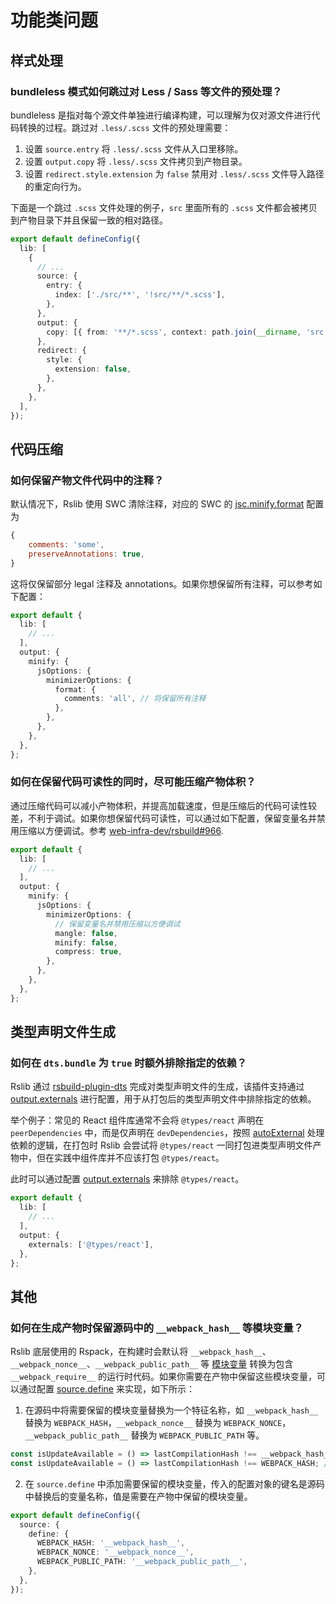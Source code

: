# 功能类问题

## 样式处理

### bundleless 模式如何跳过对 Less / Sass 等文件的预处理？

bundleless 是指对每个源文件单独进行编译构建，可以理解为仅对源文件进行代码转换的过程。跳过对 `.less/.scss` 文件的预处理需要：

1. 设置 `source.entry` 将 `.less/.scss` 文件从入口里移除。
2. 设置 `output.copy` 将 `.less/.scss` 文件拷贝到产物目录。
3. 设置 `redirect.style.extension` 为 `false` 禁用对 `.less/.scss` 文件导入路径的重定向行为。

下面是一个跳过 `.scss` 文件处理的例子，`src` 里面所有的 `.scss` 文件都会被拷贝到产物目录下并且保留一致的相对路径。

```ts title="rslib.config.ts"
export default defineConfig({
  lib: [
    {
      // ...
      source: {
        entry: {
          index: ['./src/**', '!src/**/*.scss'],
        },
      },
      output: {
        copy: [{ from: '**/*.scss', context: path.join(__dirname, 'src') }],
      },
      redirect: {
        style: {
          extension: false,
        },
      },
    },
  ],
});
```

## 代码压缩

### 如何保留产物文件代码中的注释？

默认情况下，Rslib 使用 SWC 清除注释，对应的 SWC 的 [jsc.minify.format](https://swc.rs/docs/configuration/minification#jscminifyformat) 配置为

```js
{
    comments: 'some',
    preserveAnnotations: true,
}
```

这将仅保留部分 legal 注释及 annotations。如果你想保留所有注释，可以参考如下配置：

```ts title="rslib.config.ts"
export default {
  lib: [
    // ...
  ],
  output: {
    minify: {
      jsOptions: {
        minimizerOptions: {
          format: {
            comments: 'all', // 将保留所有注释
          },
        },
      },
    },
  },
};
```

### 如何在保留代码可读性的同时，尽可能压缩产物体积？

通过压缩代码可以减小产物体积，并提高加载速度，但是压缩后的代码可读性较差，不利于调试。如果你想保留代码可读性，可以通过如下配置，保留变量名并禁用压缩以方便调试。参考 [web-infra-dev/rsbuild#966](https://github.com/web-infra-dev/rsbuild/pull/3966).

```ts title="rslib.config.ts"
export default {
  lib: [
    // ...
  ],
  output: {
    minify: {
      jsOptions: {
        minimizerOptions: {
          // 保留变量名并禁用压缩以方便调试
          mangle: false,
          minify: false,
          compress: true,
        },
      },
    },
  },
};
```

## 类型声明文件生成

### 如何在 `dts.bundle` 为 `true` 时额外排除指定的依赖？

Rslib 通过 [rsbuild-plugin-dts](https://github.com/web-infra-dev/rslib/blob/main/packages/plugin-dts/README.md) 完成对类型声明文件的生成，该插件支持通过 [output.externals](/config/rsbuild/output#outputtarget) 进行配置，用于从打包后的类型声明文件中排除指定的依赖。

举个例子：常见的 React 组件库通常不会将 `@types/react` 声明在 `peerDependencies` 中，而是仅声明在 `devDependencies`，按照 [autoExternal](/config/lib/auto-external) 处理依赖的逻辑，在打包时 Rslib 会尝试将 `@types/react` 一同打包进类型声明文件产物中，但在实践中组件库并不应该打包 `@types/react`。

此时可以通过配置 [output.externals](/config/rsbuild/output#outputtarget) 来排除 `@types/react`。

```ts title="rslib.config.ts"
export default {
  lib: [
    // ...
  ],
  output: {
    externals: ['@types/react'],
  },
};
```

## 其他

### 如何在生成产物时保留源码中的 `__webpack_hash__` 等模块变量？

Rslib 底层使用的 Rspack，在构建时会默认将 `__webpack_hash__`、`__webpack_nonce__`、`__webpack_public_path__` 等 [模块变量](https://rspack.rs/zh/api/runtime-api/module-variables) 转换为包含 `__webpack_require__` 的运行时代码。如果你需要在产物中保留这些模块变量，可以通过配置 [source.define](/config/rsbuild/source#sourcedefine) 来实现，如下所示：

1. 在源码中将需要保留的模块变量替换为一个特征名称，如 `__webpack_hash__` 替换为 `WEBPACK_HASH`，`__webpack_nonce__` 替换为 `WEBPACK_NONCE`，`__webpack_public_path__` 替换为 `WEBPACK_PUBLIC_PATH` 等。

```ts
const isUpdateAvailable = () => lastCompilationHash !== __webpack_hash__; // [!code --]
const isUpdateAvailable = () => lastCompilationHash !== WEBPACK_HASH; // [!code ++]
```

2. 在 `source.define` 中添加需要保留的模块变量，传入的配置对象的键名是源码中替换后的变量名称，值是需要在产物中保留的模块变量。

```ts title="rslib.config.ts"
export default defineConfig({
  source: {
    define: {
      WEBPACK_HASH: '__webpack_hash__',
      WEBPACK_NONCE: '__webpack_nonce__',
      WEBPACK_PUBLIC_PATH: '__webpack_public_path__',
    },
  },
});
```
